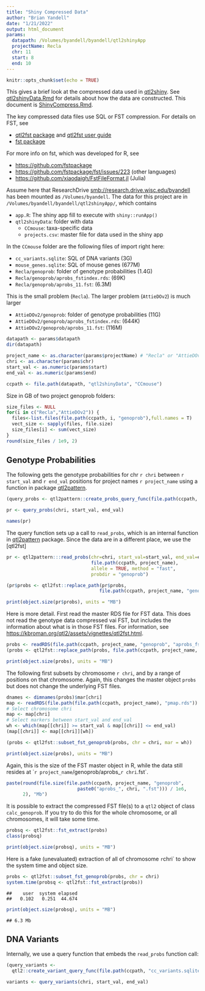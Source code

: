 ```yaml
---
title: "Shiny Compressed Data"
author: "Brian Yandell"
date: "1/21/2022"
output: html_document
params:
  datapath: /Volumes/byandell/byandell/qtl2shinyApp
  projectName: Recla
  chr: 11
  start: 8
  end: 10
---
```


```r
knitr::opts_chunk$set(echo = TRUE)
```

This gives a brief look at the compressed data used in [qtl2shiny](https://github.com/byandell/qtl2shiny).
See [qtl2shinyData.Rmd](https://github.com/byandell/qtl2shiny/blob/master/vignettes/qtl2shinyData.Rmd) for details about how the data are constructed. This document is [ShinyCompress.Rmd](https://github.com/byandell/qtl2shiny/blob/master/inst/scripts/ShinyCompress.Rmd).

The key compressed data files use SQL or FST compression. For details on FST, see

- [qtl2fst package](https://github.com/rqtl/qtl2fst) and [qtl2fst user guide](https://kbroman.org/qtl2/assets/vignettes/qtl2fst.html)
- [fst package](https://www.fstpackage.org/)

For more info on fst, which was developed for R, see

- <https://github.com/fstpackage>
- <https://github.com/fstpackage/fst/issues/223> (other languages)
- <https://github.com/xiaodaigh/FstFileFormat.jl> (Julia)


Assume here that ResearchDrive <smb://research.drive.wisc.edu/byandell> has been mounted as `/Volumes/byandell`.
The data for this project are in `/Volumes/byandell/byandell/qtl2shinyApp/`, which contains

- `app.R`: The shiny app fill to execute with `shiny::runApp()`
- `qtl2shinyData`: folder with data
  + `CCmouse`: taxa-specific data
  + `projects.csv`: master file for data used in the shiny app

In the `CCmouse` folder are the following files of import right here:

- `cc_variants.sqlite`: SQL of DNA variants  (3G)
- `mouse_genes.sqlite`: SQL of mouse genes (677M)
- `Recla/genoprob`: folder of genotype probabilities (1.4G)
- `Recla/genoprob/aprobs_fstindex.rds`: (69K)
- `Recla/genoprob/aprobs_11.fst`: (6.3M)

This is the small problem (`Recla`). The larger problem (`AttieDOv2`) is much larger

- `AttieDOv2/genoprob`: folder of genotype probabilities (11G)
- `AttieDOv2/genoprob/aprobs_fstindex.rds`: (644K)
- `AttieDOv2/genoprob/aprobs_11.fst`: (116M)

```r
datapath <- params$datapath
dir(datapath)
```

```r
project_name <- as.character(params$projectName) # "Recla" or "AttieDOv2"
chri <- as.character(params$chr)
start_val <- as.numeric(params$start)
end_val <- as.numeric(params$end)
```

```r
ccpath <- file.path(datapath, "qtl2shinyData", "CCmouse")
```

Size in GB of two project genoprob folders:

```r
size_files <- NULL
for(i in c("Recla","AttieDOv2")) {
  files<-list.files(file.path(ccpath, i, "genoprob"),full.names = T)
  vect_size <- sapply(files, file.size)
  size_files[i] <- sum(vect_size)
}
round(size_files / 1e9, 2)
```

## Genotype Probabilities

The following gets the genotype probabilities for chr `r chri` between `r start_val` and `r end_val` positions for project names `r project_name` using a function in package
[qtl2pattern](https://github.com/byandell/qtl2pattern).

```r
(query_probs <- qtl2pattern::create_probs_query_func(file.path(ccpath, project_name)))
```

```r
pr <- query_probs(chri, start_val, end_val)
```

```r
names(pr)
```

The query function sets up a call to `read_probs`, which is an internal function in [qtl2pattern](https://github.com/byandell/qtl2pattern) package. Since the data are in a different place, we use the [qtl2fst]

```r
pr <- qtl2pattern:::read_probs(chr=chri, start_val=start_val, end_val=end_val,
                               file.path(ccpath, project_name),
                               allele = TRUE, method = "fast", 
                               probdir = "genoprob")

(pr$probs <- qtl2fst::replace_path(pr$probs,
                                  file.path(ccpath, project_name, "genoprob", "aprobs")))
```

```r
print(object.size(pr$probs), units = "MB")
```

Here is more detail. First read the master RDS file for FST data. This does not read the genotype data compressed vai FST,
but includes the information about what is in those FST files. For information, see
<https://kbroman.org/qtl2/assets/vignettes/qtl2fst.html>.

```r
probs <- readRDS(file.path(ccpath, project_name, "genoprob", "aprobs_fstindex.rds"))
(probs <- qtl2fst::replace_path(probs, file.path(ccpath, project_name, "genoprob", "aprobs")))
```

```r
print(object.size(probs), units = "MB")
```

The following first subsets by chromosome `r chri`, and by a range of positions
on that chromosome. Again, this changes the master object `probs` but does not change the underlying FST files.

```r
dnames <- dimnames(probs)$mar[chri]
map <- readRDS(file.path(file.path(ccpath, project_name), "pmap.rds"))
# Select chromosome chri
map <- map[chri]
# Select markers between start_val and end_val
wh <- which(map[[chri]] >= start_val & map[[chri]] <= end_val)
(map[[chri]] <- map[[chri]][wh])
```

```r
(probs <- qtl2fst::subset_fst_genoprob(probs, chr = chri, mar = wh))
```

```r
print(object.size(probs), units = "MB")
```

Again, this is the size of the FST master object in R, while the data still resides at ``r project_name`/genoprob/aprobs_`r chri`.fst`.

```r
paste(round(file.size(file.path(ccpath, project_name, "genoprob",
                          paste0("aprobs_", chri, ".fst"))) / 1e6,
      2), "Mb")
```

It is possible to extract the compressed FST file(s) to a `qtl2` object of class `calc_genoprob`.
If you try to do this for the whole chromosome, or all chromosomes, it will take some time.

```r
probsq <- qtl2fst::fst_extract(probs)
class(probsq)
```

```r
print(object.size(probsq), units = "MB")
```

Here is a fake (unevaluated) extraction of all of chromosome `r `chri` to show the system time and object size.

```r
probs <- qtl2fst::subset_fst_genoprob(probs, chr = chri)
system.time(probsq <- qtl2fst::fst_extract(probs))
```

```
##    user  system elapsed 
##   0.102   0.251  44.674 
```

```r
print(object.size(probsq), units = "MB")
```

```
## 6.3 Mb
```

## DNA Variants

Internally, we use a query function that embeds the `read_probs` function call:

```r
(query_variants <- 
  qtl2::create_variant_query_func(file.path(ccpath, "cc_variants.sqlite")))
```

```r
variants <- query_variants(chri, start_val, end_val)
```

